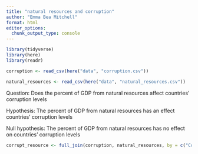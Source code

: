 ```yaml
---
title: "natural resources and corruption"
author: "Emma Bea Mitchell"
format: html
editor_options: 
  chunk_output_type: console
---
```


```r
library(tidyverse)
library(here)
library(readr)
```


```r
corruption <- read_csv(here("data", "corruption.csv"))

natural_resources <- read_csv(here("data", "natural_resources.csv"))
```

Question: Does the percent of GDP from natural resources affect countries' corruption levels

Hypothesis: The percent of GDP from natural resources has an effect countries' corruption levels

Null hypothesis: The percent of GDP from natural resources has no effect on countries' corruption levels
```r
corrupt_resource <- full_join(corruption, natural_resources, by = c("Country / Territory" = "Country"))


```

